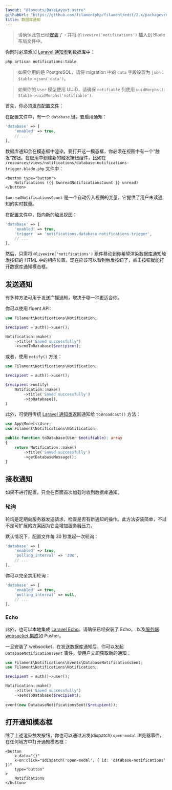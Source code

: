```yaml
---
layout: "@layouts/BaseLayout.astro"
githubUrl: "https://github.com/filamentphp/filament/edit/2.x/packages/notifications/docs/03-database-notifications.md"
title: 数据库通知
---
```


> 请确保此包已经[安装](installation)了 - 并将 `@livewire('notifications')` 插入到 Blade 布局文件中。

你同时必须添加 [Laravel 通知表](https://laravel.com/docs/notifications#database-prerequisites)到数据库中：

```bash
php artisan notifications:table
```

> 如果你用的是 PostgreSQL，请将 migration 中的 `data` 字段设置为 `json`：`$table->json('data')`。

> 如果你的 `User` 模型使用 UUID，请确保 `notifiable` 列使用 `uuidMorphs()`: `$table->uuidMorphs('notifiable')`.

首先，你必须[发布配置文件](installation#发布配置文件)：

在配置文件中，有一个 `database` 键。要启用通知：

```php
'database' => [
    'enabled' => true,
    // ...
],
```

数据库通知会在模态框中渲染。要打开这一模态框，你必须在视图中有一个“触发”按钮。在应用中创建新的触发按钮组件，比如在 `/resources/views/notifications/database-notifications-trigger.blade.php` 文件中：

```blade
<button type="button">
    Notifications ({{ $unreadNotificationsCount }} unread)
</button>
```

`$unreadNotificationsCount` 是一个自动传入视图的变量，它提供了用户未读通知的实时数量。

在配置文件中，指向新的触发视图：

```php
'database' => [
    'enabled' => true,
    'trigger' => 'notifications.database-notifications-trigger',
    // ...
],
```

然后，只需将 `@livewire('notifications')` 组件移动到你希望渲染数据库通知触发按钮的 HTML 中的相应位置。现在应该可以看到触发按钮了，点击按钮就能打开数据库通知模态框。

## 发送通知

有多种方法可用于发送广播通知，取决于哪一种更适合你。

你可以使用 fluent API:

```php
use Filament\Notifications\Notification;

$recipient = auth()->user();

Notification::make()
    ->title('Saved successfully')
    ->sendToDatabase($recipient);
```

或者，使用 `notify()` 方法：

```php
use Filament\Notifications\Notification;

$recipient = auth()->user();

$recipient->notify(
    Notification::make()
        ->title('Saved successfully')
        ->toDatabase(),
)
```

此外，可使用传统 [Laravel 通知类](https://laravel.com/docs/notifications#generating-notifications)返回通知给 `toBroadcast()` 方法：

```php
use App\Models\User;
use Filament\Notifications\Notification;

public function toDatabase(User $notifiable): array
{
    return Notification::make()
        ->title('Saved successfully')
        ->getDatabaseMessage();
}
```

## 接收通知

如果不进行配置，只会在页面首次加载时收到数据库通知。

### 轮询

轮询是定期向服务器发送请求，检查是否有新通知的操作。此方法安装简单，不过不是可扩展的方案因为它会增加服务器压力。

默认情况下，配置文件每 30 秒发起一次轮询：

```php
'database' => [
    'enabled' => true,
    'polling_interval' => '30s',
    // ...
],
```

你可以完全禁用轮询：

```php
'database' => [
    'enabled' => true,
    'polling_interval' => null,
    // ...
],
```

### Echo

此外，也可以本地集成 [Laravel Echo](https://laravel.com/docs/broadcasting#client-side-installation)。请确保已经安装了 Echo， 以及[服务端 websocket 集成](https://laravel.com/docs/broadcasting#server-side-installation)如 Pusher。

一旦安装了 websocket，在发送数据库通知后，你可以发起 `DatabaseNotificationsSent` 事件，使用户立即获取新的通知：

```php
use Filament\Notifications\Events\DatabaseNotificationsSent;
use Filament\Notifications\Notification;

$recipient = auth()->user();

Notification::make()
    ->title('Saved successfully')
    ->sendToDatabase($recipient);
    
event(new DatabaseNotificationsSent($recipient));
```

## 打开通知模态框

除了上述渲染触发按钮，你也可以通过派发(dispatch) `open-modal` 浏览器事件，在任何地方中打开通知模态框：

```blade
<button
    x-data="{}"
    x-on:click="$dispatch('open-modal', { id: 'database-notifications' })"
    type="button"
>
    Notifications
</button>
```
